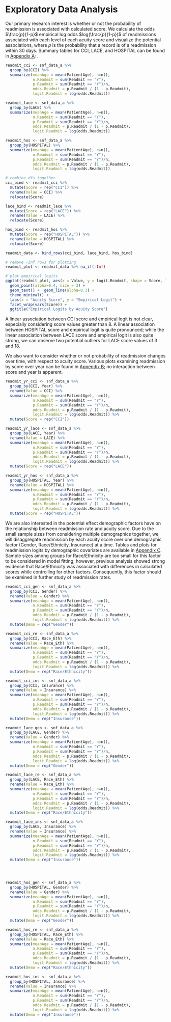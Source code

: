 # Exploratory Data Analysis

Our primary research interest is whether or not the probability of readmission is associated with calculated score. We calculate the odds $\frac{p}{1-p}$ empirical log odds $log(\frac{p}{1-p})$ of readmissions associated with each level of each acuity score and visualize the potential associations, where $p$ is the probability that a record is of a readmission within 30 days. Summary tables for CCI, LACE, and HOSPITAL can be found in [Appendix A](#AppendixA): .

```r
readmit_cci <- snf_data_a %>%
  group_by(CCI) %>%
  summarize(meanAge = mean(PatientAge), n=n(), 
            n.Readmit = sum(Readmit == "Y"),
            p.Readmit = sum(Readmit == "Y")/n,
            odds.Readmit = p.Readmit / (1 - p.Readmit),
            logit.Readmit = log(odds.Readmit))
```

```r
readmit_lace <- snf_data_a %>%
  group_by(LACE) %>%
  summarize(meanAge = mean(PatientAge), n=n(), 
            n.Readmit = sum(Readmit == "Y"),
            p.Readmit = sum(Readmit == "Y")/n,
            odds.Readmit = p.Readmit / (1 - p.Readmit),
            logit.Readmit = log(odds.Readmit))
```

```r
readmit_hos <- snf_data_a %>%
  group_by(HOSPITAL) %>%
  summarize(meanAge = mean(PatientAge), n=n(), 
            n.Readmit = sum(Readmit == "Y"),
            p.Readmit = sum(Readmit == "Y")/n,
            odds.Readmit = p.Readmit / (1 - p.Readmit),
            logit.Readmit = log(odds.Readmit))

```

```r
# combine dfs together
cci_bind <- readmit_cci %>%
  mutate(Score = rep("CCI")) %>%
  rename(Value = CCI) %>%
  relocate(Score)

lace_bind <- readmit_lace %>%
  mutate(Score = rep("LACE")) %>%
  rename(Value = LACE) %>%
  relocate(Score)

hos_bind <- readmit_hos %>%
  mutate(Score = rep("HOSPITAL")) %>%
  rename(Value = HOSPITAL) %>%
  relocate(Score)

readmit_data <- bind_rows(cci_bind, lace_bind, hos_bind)

# remove -inf rows for plotting
readmit_plot <- readmit_data %>% na_if(-Inf)

# plot empirical logits 
ggplot(readmit_plot, aes(x = Value, y = logit.Readmit, shape = Score, label = Value)) + 
  geom_point(alpha=0.4, size = 3) + 
  geom_text() +  geom_line(alpha=0.3) + 
  theme_minimal() + 
  labs(x = "Acuity Score", y = "Empirical Logit") + 
  facet_wrap(vars(Score)) + 
  ggtitle("Empirical Logits by Acuity Score")
```
  
  
A linear association between CCI score and empirical logit is not clear, especially considering score values greater than 8. A linear association between HOSPITAL score and empirical logit is quite pronounced; while the linear association between LACE score and empirical logit is also quite strong, we can observe two potential outliers for LACE score values of 3 and 18.  
  
We also want to consider whether or not probability of readmission changes over time, with respect to acuity score. Various plots examining readmission by score over year can be found in [Appendix B](#AppendixB); no interaction between score and year is apparent.  
```r
readmit_yr_cci <- snf_data_a %>%
  group_by(CCI, Year) %>%
  rename(Value = CCI) %>%
  summarize(meanAge = mean(PatientAge), n=n(), 
            n.Readmit = sum(Readmit == "Y"),
            p.Readmit = sum(Readmit == "Y")/n,
            odds.Readmit = p.Readmit / (1 - p.Readmit),
            logit.Readmit = log(odds.Readmit)) %>%
  mutate(Score = rep("CCI"))

readmit_yr_lace <- snf_data_a %>%
  group_by(LACE, Year) %>%
  rename(Value = LACE) %>%
  summarize(meanAge = mean(PatientAge), n=n(), 
            n.Readmit = sum(Readmit == "Y"),
            p.Readmit = sum(Readmit == "Y")/n,
            odds.Readmit = p.Readmit / (1 - p.Readmit),
            logit.Readmit = log(odds.Readmit)) %>%
  mutate(Score = rep("LACE"))

readmit_yr_hos <- snf_data_a %>%
  group_by(HOSPITAL, Year) %>%
  rename(Value = HOSPITAL) %>%
  summarize(meanAge = mean(PatientAge), n=n(), 
            n.Readmit = sum(Readmit == "Y"),
            p.Readmit = sum(Readmit == "Y")/n,
            odds.Readmit = p.Readmit / (1 - p.Readmit),
            logit.Readmit = log(odds.Readmit)) %>%
  mutate(Score = rep("HOSPITAL"))

```


We are also interested in the potential effect demographic factors have on the relationship between readmission rate and acuity score. Due to the small sample sizes from considering multiple demographics together, we will disaggregate readmission by each acuity score over one demographic factor (Gender, Race/Ethnicity, Insurance) at a time. Tables and plots for readmission logits by demographic covariates are available in [Appendix C](#AppendixC). Sample sizes among groups for Race/Ethnicity are too small for this factor to be considered in model fitting; however, previous analysis showed strong evidence that Race/Ethnicity was associated with differences in calculated scores while controlling for other factors. Consequently, this factor should be examined in further study of readmission rates.

```r
readmit_cci_gen <- snf_data_a %>%
  group_by(CCI, Gender) %>%
  rename(Value = Gender) %>%
  summarize(meanAge = mean(PatientAge), n=n(), 
            n.Readmit = sum(Readmit == "Y"),
            p.Readmit = sum(Readmit == "Y")/n,
            odds.Readmit = p.Readmit / (1 - p.Readmit),
            logit.Readmit = log(odds.Readmit)) %>%
  mutate(Demo = rep("Gender"))

readmit_cci_re <- snf_data_a %>%
  group_by(CCI, Race_Eth) %>%
  rename(Value = Race_Eth) %>% 
  summarize(meanAge = mean(PatientAge), n=n(), 
            n.Readmit = sum(Readmit == "Y"),
            p.Readmit = sum(Readmit == "Y")/n,
            odds.Readmit = p.Readmit / (1 - p.Readmit),
            logit.Readmit = log(odds.Readmit)) %>%
  mutate(Demo = rep("Race/Ethnicity"))

readmit_cci_ins <- snf_data_a %>%
  group_by(CCI, Insurance) %>%
  rename(Value = Insurance) %>%
  summarize(meanAge = mean(PatientAge), n=n(), 
            n.Readmit = sum(Readmit == "Y"),
            p.Readmit = sum(Readmit == "Y")/n,
            odds.Readmit = p.Readmit / (1 - p.Readmit),
            logit.Readmit = log(odds.Readmit)) %>%
  mutate(Demo = rep("Insurance"))

```

```r
readmit_lace_gen <- snf_data_a %>%
  group_by(LACE, Gender) %>%
  rename(Value = Gender) %>%
  summarize(meanAge = mean(PatientAge), n=n(), 
            n.Readmit = sum(Readmit == "Y"),
            p.Readmit = sum(Readmit == "Y")/n,
            odds.Readmit = p.Readmit / (1 - p.Readmit),
            logit.Readmit = log(odds.Readmit)) %>%
  mutate(Demo = rep("Gender"))

readmit_lace_re <- snf_data_a %>%
  group_by(LACE, Race_Eth) %>%
  rename(Value = Race_Eth) %>% 
  summarize(meanAge = mean(PatientAge), n=n(), 
            n.Readmit = sum(Readmit == "Y"),
            p.Readmit = sum(Readmit == "Y")/n,
            odds.Readmit = p.Readmit / (1 - p.Readmit),
            logit.Readmit = log(odds.Readmit)) %>%
  mutate(Demo = rep("Race/Ethnicity"))

readmit_lace_ins <- snf_data_a %>%
  group_by(LACE, Insurance) %>%
  rename(Value = Insurance) %>%
  summarize(meanAge = mean(PatientAge), n=n(), 
            n.Readmit = sum(Readmit == "Y"),
            p.Readmit = sum(Readmit == "Y")/n,
            odds.Readmit = p.Readmit / (1 - p.Readmit),
            logit.Readmit = log(odds.Readmit)) %>%
  mutate(Demo = rep("Insurance"))


  
```
  
  
```r
readmit_hos_gen <- snf_data_a %>%
  group_by(HOSPITAL, Gender) %>%
  rename(Value = Gender) %>%
  summarize(meanAge = mean(PatientAge), n=n(), 
            n.Readmit = sum(Readmit == "Y"),
            p.Readmit = sum(Readmit == "Y")/n,
            odds.Readmit = p.Readmit / (1 - p.Readmit),
            logit.Readmit = log(odds.Readmit)) %>%
  mutate(Demo = rep("Gender"))

readmit_hos_re <- snf_data_a %>%
  group_by(HOSPITAL, Race_Eth) %>%
  rename(Value = Race_Eth) %>% 
  summarize(meanAge = mean(PatientAge), n=n(), 
            n.Readmit = sum(Readmit == "Y"),
            p.Readmit = sum(Readmit == "Y")/n,
            odds.Readmit = p.Readmit / (1 - p.Readmit),
            logit.Readmit = log(odds.Readmit)) %>%
  mutate(Demo = rep("Race/Ethnicity"))

readmit_hos_ins <- snf_data_a %>%
  group_by(HOSPITAL, Insurance) %>%
  rename(Value = Insurance) %>%
  summarize(meanAge = mean(PatientAge), n=n(), 
            n.Readmit = sum(Readmit == "Y"),
            p.Readmit = sum(Readmit == "Y")/n,
            odds.Readmit = p.Readmit / (1 - p.Readmit),
            logit.Readmit = log(odds.Readmit)) %>%
  mutate(Demo = rep("Insurance"))

```  
